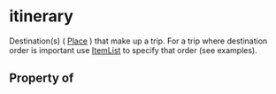 # itinerary

Destination(s) ( <a class="localLink" href="/Place">Place</a> ) that make up a trip. For a trip where destination order is important use <a class="localLink" href="/ItemList">ItemList</a> to specify that order (see examples).

## Property of



